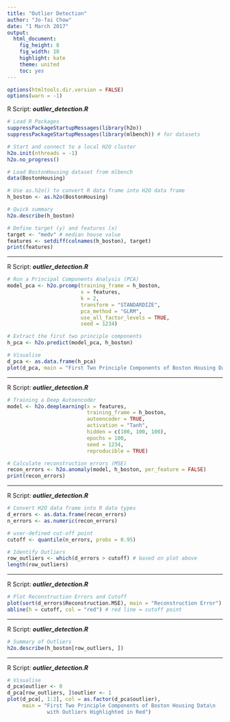 ```yaml
---
title: "Outlier Detection"
author: "Jo-fai Chow"
date: "1 March 2017"
output: 
  html_document: 
    fig_height: 8
    fig_width: 10
    highlight: kate
    theme: united
    toc: yes
---
```


```r
options(htmltools.dir.version = FALSE)
options(warn = -1)
```

R Script: ***outlier_detection.R***

```r
# Load R Packages
suppressPackageStartupMessages(library(h2o))
suppressPackageStartupMessages(library(mlbench)) # for datasets

# Start and connect to a local H2O cluster
h2o.init(nthreads = -1)
h2o.no_progress()

# Load BostonHousing dataset from mlbench
data(BostonHousing)

# Use as.h2o() to convert R data frame into H2O data frame
h_boston <- as.h2o(BostonHousing)

# Quick summary
h2o.describe(h_boston)

# Define target (y) and features (x)
target <- "medv" # median house value
features <- setdiff(colnames(h_boston), target)
print(features)

```

---

R Script: ***outlier_detection.R***

```r
# Run a Principal Components Analysis (PCA)
model_pca <- h2o.prcomp(training_frame = h_boston, 
                        x = features, 
                        k = 2,
                        transform = "STANDARDIZE",
                        pca_method = "GLRM",
                        use_all_factor_levels = TRUE,
                        seed = 1234)

# Extract the first two principle components
h_pca <- h2o.predict(model_pca, h_boston)

# Visualise
d_pca <- as.data.frame(h_pca)
plot(d_pca, main = "First Two Principle Components of Boston Housing Data")
```

---


R Script: ***outlier_detection.R***

```r
# Training a Deep Autoencoder
model <- h2o.deeplearning(x = features,
                          training_frame = h_boston,
                          autoencoder = TRUE,
                          activation = "Tanh",
                          hidden = c(100, 100, 100),
                          epochs = 100,
                          seed = 1234,
                          reproducible = TRUE)

# Calculate reconstruction errors (MSE)
recon_errors <- h2o.anomaly(model, h_boston, per_feature = FALSE)
print(recon_errors)
```

---

R Script: ***outlier_detection.R***

```r
# Convert H2O data frame into R data types
d_errors <- as.data.frame(recon_errors)
n_errors <- as.numeric(recon_errors)

# user-defined cut-off point
cutoff <- quantile(n_errors, probs = 0.95) 

# Identify Outliers
row_outliers <- which(d_errors > cutoff) # based on plot above
length(row_outliers)
```


---

R Script: ***outlier_detection.R***

```r
# Plot Reconstruction Errors and Cutoff 
plot(sort(d_errors$Reconstruction.MSE), main = "Reconstruction Error")
abline(h = cutoff, col = "red") # red line = cutoff point
```



---

R Script: ***outlier_detection.R***

```r
# Summary of Outliers
h2o.describe(h_boston[row_outliers, ])
```

---

R Script: ***outlier_detection.R***

```r
# Visualise
d_pca$outlier <- 0
d_pca[row_outliers, ]$outlier <- 1
plot(d_pca[, 1:2], col = as.factor(d_pca$outlier),
     main = "First Two Principle Components of Boston Housing Data\n
             with Outliers Highlighted in Red")
```

<br><br>